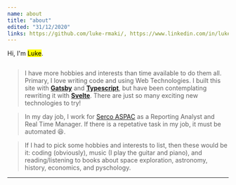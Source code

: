 ```yaml
---
name: about
title: "about"
edited: "31/12/2020"
links: https://github.com/luke-rmaki/, https://www.linkedin.com/in/luke-ruokaismaki-01b537159/, https://twitter.com/luke_rmaki, https://codepen.io/luke_rmaki
---
```



Hi, I'm <mark>Luke</mark>.

<Image />

> I have more hobbies and interests than time available to do them all. Primary, I love writing code and using Web Technologies. I built this site with **[Gatsby](https://www.gatsbyjs.com/)** and **[Typescript](https://www.typescriptlang.org/)**, but have been contemplating rewriting it with **[Svelte](https://svelte.dev/)**. There are just so many exciting new technologies to try!

> In my day job, I work for [Serco ASPAC](https://www.serco.com/aspac) as a Reporting Analyst and Real Time Manager. If there is a repetative task in my job, it must be automated 😆.

> If I had to pick some hobbies and interests to list, then these would be it: coding (obviously), music (I play the guitar and piano), and reading/listening to books about space exploration, astronomy, history, economics, and pyschology.

---

